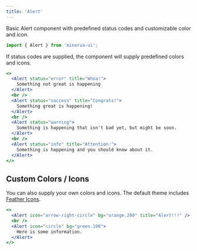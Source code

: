 ```yaml
---
title: 'Alert'
---
```



Basic Alert component with predefined status codes and customizable color and icon.

```jsx
import { Alert } from 'minerva-ui';
```

If status codes are supplied, the component will supply predefined colors and icons.

```jsx live
<>
  <Alert status="error" title="Whoa!">
    Something not great is happening
  </Alert>
  <br />
  <Alert status="success" title="Congrats!">
    Something great is happening!
  </Alert>
  <br />
  <Alert status="warning">
    Something is happening that isn't bad yet, but might be soon.
  </Alert>
  <br />
  <Alert status="info" title="Attention:">
    Something is happening and you should know about it.
  </Alert>
</>
```

## Custom Colors / Icons

You can also supply your own colors and icons. The default theme includes [Feather Icons](https://feathericons.com/).

```jsx live
<>
  <Alert icon="arrow-right-circle" bg="orange.200" title="Alert!!!" />
  <br />
  <Alert icon="circle" bg="green.100">
    Here is some information.
  </Alert>
</>
```
